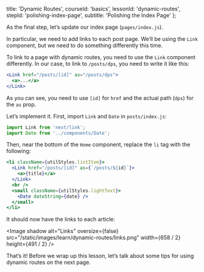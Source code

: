 
  title: 'Dynamic Routes',
  courseId: 'basics',
  lessonId: 'dynamic-routes',
  stepId: 'polishing-index-page',
  subtitle: 'Polishing the Index Page'
};

As the final step, let’s update our index page (`pages/index.js`).

In particular, we need to add links to each post page. We’ll be using the `Link` component, but we need to do something differently this time.

To link to a page with dynamic routes, you need to use the `Link` component differently. In our case, to link to `/posts/dps`, you need to write it like this:

```jsx
<Link href="/posts/[id]" as="/posts/dps">
  <a>...</a>
</Link>
```

As you can see, you need to use `[id]` for `href` and the actual path (`dps`) for the `as` prop.

Let’s implement it. First, import `Link` and `Date` in `posts/index.js`:

```js
import Link from 'next/link';
import Date from '../components/Date';
```

Then, near the bottom of the `Home` component, replace the `li` tag with the following:

```jsx
<li className={utilStyles.listItem}>
  <Link href="/posts/[id]" as={`/posts/${id}`}>
    <a>{title}</a>
  </Link>
  <br />
  <small className={utilStyles.lightText}>
    <Date dateString={date} />
  </small>
</li>
```

It should now have the links to each article:

<Image
  shadow
  alt="Links"
  oversize={false}
  src="/static/images/learn/dynamic-routes/links.png"
  width={658 / 2}
  height={491 / 2}
/>

That’s it! Before we wrap up this lesson, let’s talk about some tips for using dynamic routes on the next page.

